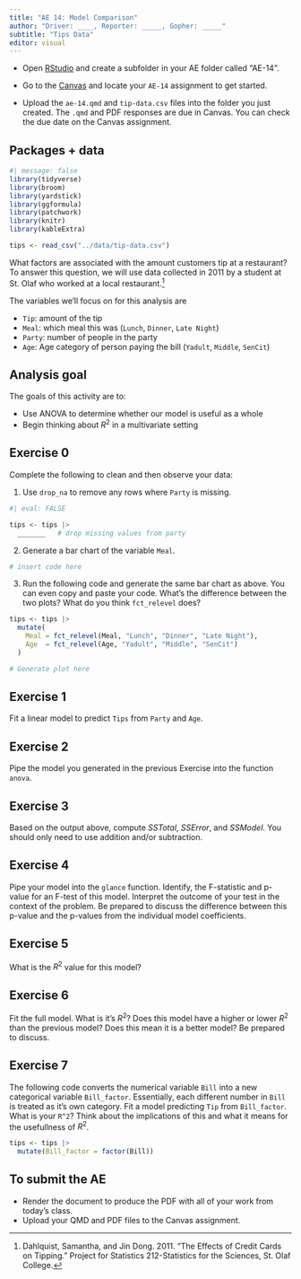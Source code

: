 ```yaml
---
title: "AE 14: Model Comparison"
author: "Driver: ____, Reporter: _____, Gopher: _____"
subtitle: "Tips Data"
editor: visual
---
```


::: callout-important
-   Open [RStudio](https://rstudio.collegeofidaho.edu/) and create a subfolder in your AE folder called "AE-14".

-   Go to the [Canvas](https://cofi.instructure.com/courses/15692/assignments/183786) and locate your `AE-14` assignment to get started.

-   Upload the `ae-14.qmd` and `tip-data.csv` files into the folder you just created. The `.qmd` and PDF responses are due in Canvas. You can check the due date on the Canvas assignment.
:::

## Packages + data

```r
#| message: false
library(tidyverse)
library(broom)
library(yardstick)
library(ggformula)
library(patchwork)
library(knitr)
library(kableExtra)

tips <- read_csv("../data/tip-data.csv") 
```

What factors are associated with the amount customers tip at a restaurant? To answer this question, we will use data collected in 2011 by a student at St. Olaf who worked at a local restaurant.[^1]

[^1]: Dahlquist, Samantha, and Jin Dong. 2011. "The Effects of Credit Cards on Tipping." Project for Statistics 212-Statistics for the Sciences, St. Olaf College.

The variables we'll focus on for this analysis are

-   `Tip`: amount of the tip
-   `Meal`: which meal this was (`Lunch`, `Dinner`, `Late Night`)
-   `Party`: number of people in the party
-   `Age`: Age category of person paying the bill (`Yadult`, `Middle`, `SenCit`)

## Analysis goal

The goals of this activity are to:

-   Use ANOVA to determine whether our model is useful as a whole
-   Begin thinking about $R^2$ in a multivariate setting

## Exercise 0

Complete the following to clean and then observe your data:

1.  Use `drop_na` to remove any rows where `Party` is missing.

```r
#| eval: FALSE

tips <- tips |> 
  _______   # drop missing values from party
```

2.  Generate a bar chart of the variable `Meal`.

```r
# insert code here
```

3.  Run the following code and generate the same bar chart as above. You can even copy and paste your code. What's the difference between the two plots? What do you think `fct_relevel` does?

```r
tips <- tips |> 
  mutate(
    Meal = fct_relevel(Meal, "Lunch", "Dinner", "Late Night"),
    Age  = fct_relevel(Age, "Yadult", "Middle", "SenCit")
  )

# Generate plot here
```

## Exercise 1

Fit a linear model to predict `Tips` from `Party` and `Age`.

## Exercise 2

Pipe the model you generated in the previous Exercise into the function `anova`.

## Exercise 3

Based on the output above, compute $SSTotal$, $SSError$, and $SSModel$. You should only need to use addition and/or subtraction.

## Exercise 4

Pipe your model into the `glance` function. Identify, the F-statistic and p-value for an F-test of this model. Interpret the outcome of your test in the context of the problem. Be prepared to discuss the difference between this p-value and the p-values from the individual model coefficients.

## Exercise 5

What is the $R^2$ value for this model?

## Exercise 6

Fit the full model. What is it's $R^2$? Does this model have a higher or lower $R^2$ than the previous model? Does this mean it is a better model? Be prepared to discuss.

## Exercise 7

The following code converts the numerical variable `Bill` into a new categorical variable `Bill_factor`. Essentially, each different number in `Bill` is treated as it's own category. Fit a model predicting `Tip` from `Bill_factor`. What is your `R^2`? Think about the implications of this and what it means for the usefullness of $R^2$.

```r
tips <- tips |> 
  mutate(Bill_factor = factor(Bill))
```

## To submit the AE

::: callout-important
-   Render the document to produce the PDF with all of your work from today's class.
-   Upload your QMD and PDF files to the Canvas assignment.
:::
